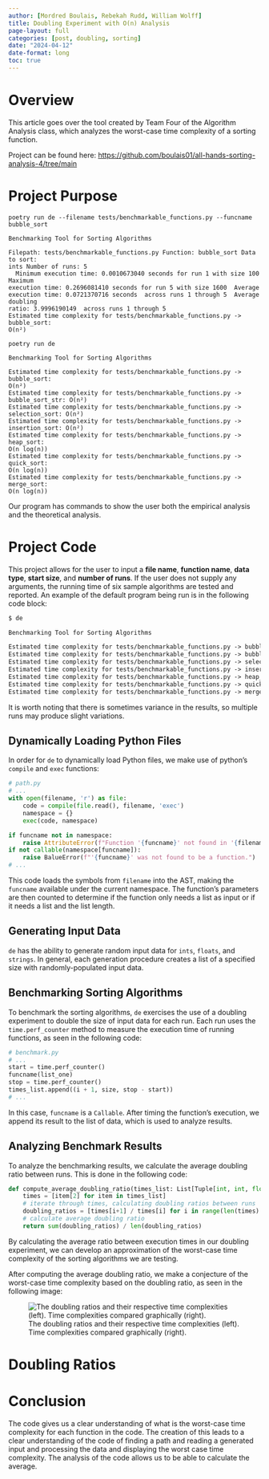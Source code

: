 ```yaml
---
author: [Mordred Boulais, Rebekah Rudd, William Wolff]
title: Doubling Experiment with O(n) Analysis
page-layout: full
categories: [post, doubling, sorting]
date: "2024-04-12"
date-format: long
toc: true
---
```


# Overview

This article goes over the tool created by Team Four of the Algorithm Analysis
class, which analyzes the worst-case time complexity of a sorting function.

Project can be found here: <https://github.com/boulais01/all-hands-sorting-analysis-4/tree/main>

# Project Purpose

`poetry run de --filename tests/benchmarkable_functions.py --funcname bubble_sort`

```text
Benchmarking Tool for Sorting Algorithms

Filepath: tests/benchmarkable_functions.py Function: bubble_sort Data to sort: 
ints Number of runs: 5
  Minimum execution time: 0.0010673040 seconds for run 1 with size 100 Maximum 
execution time: 0.2696081410 seconds for run 5 with size 1600  Average 
execution time: 0.0721370716 seconds  across runs 1 through 5  Average doubling
ratio: 3.9996190149  across runs 1 through 5 
Estimated time complexity for tests/benchmarkable_functions.py -> bubble_sort: 
O(n²)
```

`poetry run de`

```text
Benchmarking Tool for Sorting Algorithms

Estimated time complexity for tests/benchmarkable_functions.py -> bubble_sort: 
O(n²)
Estimated time complexity for tests/benchmarkable_functions.py -> 
bubble_sort_str: O(n²)
Estimated time complexity for tests/benchmarkable_functions.py -> 
selection_sort: O(n²)
Estimated time complexity for tests/benchmarkable_functions.py -> 
insertion_sort: O(n²)
Estimated time complexity for tests/benchmarkable_functions.py -> heap_sort: 
O(n log(n))
Estimated time complexity for tests/benchmarkable_functions.py -> quick_sort: 
O(n log(n))
Estimated time complexity for tests/benchmarkable_functions.py -> merge_sort: 
O(n log(n))
```

Our program has commands to show the user both the empirical analysis and the theoretical analysis.

# Project Code

This project allows for the user to input a **file name**, **function name**,
**data type**, **start size**, and **number of runs**. If the user does not
supply any arguments, the running time of six sample algorithms are tested and
reported. An example of the default program being run is in the following code
block:

```txt
$ de

Benchmarking Tool for Sorting Algorithms

Estimated time complexity for tests/benchmarkable_functions.py -> bubble_sort: O(n²)
Estimated time complexity for tests/benchmarkable_functions.py -> bubble_sort_str: O(n²)
Estimated time complexity for tests/benchmarkable_functions.py -> selection_sort: O(n²)
Estimated time complexity for tests/benchmarkable_functions.py -> insertion_sort: O(n²)
Estimated time complexity for tests/benchmarkable_functions.py -> heap_sort: O(n)
Estimated time complexity for tests/benchmarkable_functions.py -> quick_sort: O(n log(n))
Estimated time complexity for tests/benchmarkable_functions.py -> merge_sort: O(n log(n))
```

It is worth noting that there is sometimes variance in the results, so multiple
runs may produce slight variations.

## Dynamically Loading Python Files

In order for `de` to dynamically load Python files, we make use of python's
`compile` and `exec` functions:

```python
# path.py
# ...
with open(filename, 'r') as file:
    code = compile(file.read(), filename, 'exec')
    namespace = {}
    exec(code, namespace)

if funcname not in namespace:
    raise AttributeError(f"Function '{funcname}' not found in '{filename}'")
if not callable(namespace[funcname]):
    raise BalueError(f"'{funcname}' was not found to be a function.")
# ...
```

This code loads the symbols from `filename` into the AST, making the `funcname`
available under the current namespace. The function's parameters are then
counted to determine if the function only needs a list as input or if it needs a
list and the list length.

## Generating Input Data

`de` has the ability to generate random input data for `ints`, `floats`, and
`strings`. In general, each generation procedure creates a list of a specified
size with randomly-populated input data.

## Benchmarking Sorting Algorithms

To benchmark the sorting algorithms, `de` exercises the use of a doubling
experiment to double the size of input data for each run. Each run uses the
`time.perf_counter` method to measure the execution time of running functions,
as seen in the following code:

```python
# benchmark.py
# ...
start = time.perf_counter()
funcname(list_one)
stop = time.perf_counter()
times_list.append((i + 1, size, stop - start))
# ...
```

In this case, `funcname` is a `Callable`. After timing the function's execution,
we append its result to the list of data, which is used to analyze results.

## Analyzing Benchmark Results

To analyze the benchmarking results, we calculate the average doubling ratio
between runs. This is done in the following code:

```python
def compute_average_doubling_ratio(times_list: List[Tuple[int, int, float]]) -> float:
    times = [item[2] for item in times_list]
    # iterate through times, calculating doubling ratios between runs
    doubling_ratios = [times[i+1] / times[i] for i in range(len(times) - 1)]
    # calculate average doubling ratio
    return sum(doubling_ratios) / len(doubling_ratios)
```

By calculating the average ratio between execution times in our doubling
experiment, we can develop an approximation of the worst-case time complexity of
the sorting algorithms we are testing.

After computing the average doubling ratio, we make a conjecture of the
worst-case time complexity based on the doubling ratio, as seen in the following
image:

![The doubling ratios and their respective time complexities (left). Time
complexities compared graphically (right).](images/time-complexities.png)

# Doubling Ratios

# Conclusion

The code gives us a clear understanding of what is the worst-case time complexity
for each function in the code. The creation of this leads to a clear understanding
of the code of finding a path and reading a generated input and processing the
data and displaying the worst case time complexity. The analysis of the code allows
us to be able to calculate the average.
